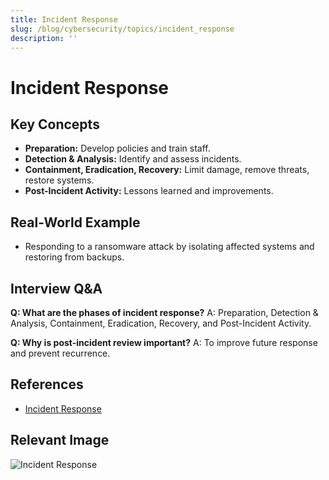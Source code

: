 ```yaml
---
title: Incident Response
slug: /blog/cybersecurity/topics/incident_response
description: ''
---
```

# Incident Response

## Key Concepts
- **Preparation:** Develop policies and train staff.
- **Detection & Analysis:** Identify and assess incidents.
- **Containment, Eradication, Recovery:** Limit damage, remove threats, restore systems.
- **Post-Incident Activity:** Lessons learned and improvements.

## Real-World Example
- Responding to a ransomware attack by isolating affected systems and restoring from backups.

## Interview Q&A
**Q: What are the phases of incident response?**
A: Preparation, Detection & Analysis, Containment, Eradication, Recovery, and Post-Incident Activity.

**Q: Why is post-incident review important?**
A: To improve future response and prevent recurrence.

## References
- [Incident Response](https://www.cisa.gov/news-events/news/incident-response)

## Relevant Image
![Incident Response](https://www.cisa.gov/sites/default/files/incident-response.png)
